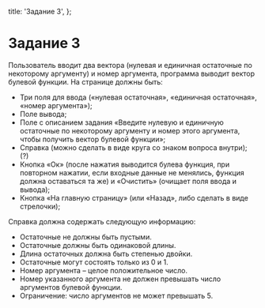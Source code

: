 
  title: 'Задание 3',
};

# Задание 3

Пользователь вводит два вектора (нулевая и единичная остаточные по некоторому аргументу) и номер аргумента, программа выводит вектор булевой функции.
На странице должны быть:

-	Три поля для ввода («нулевая остаточная», «единичная остаточная», «номер аргумента»);
-	Поле вывода;
-	Поле с описанием задания «Введите нулевую и единичную остаточные по некоторому аргументу и номер этого аргумента, чтобы получить вектор булевой функции»;
-	Справка (можно сделать в виде круга со знаком вопроса внутри); (?)
-	Кнопка «Ок» (после нажатия выводится булева функция, при повторном нажатии, если входные данные не менялись, функция должна оставаться та же) и «Очистить» (очищает поля ввода и вывода);
-	Кнопка «На главную страницу» (или «Назад», либо сделать в виде стрелочки);

Справка должна содержать следующую информацию:

-	Остаточные не должны быть пустыми.
-	Остаточные должны быть одинаковой длины.
-	Длина остаточных должна быть степенью двойки.
-	Остаточные могут состоять только из 0 и 1.
-	Номер аргумента – целое положительное число.
-	Номер указанного аргумента не должен превышать число аргументов булевой функции.
-	Ограничение: число аргументов не может превышать 5.

